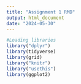 ```yaml
---
title: "Assignment 1 RMD"
output: html_document
date: "2024-05-30"
---
```


```r
#Loading libraries
library("dplyr")
library(tidyverse)
library(grid)
library("knitr")
library("usethis")
library(ggplot2)
```

